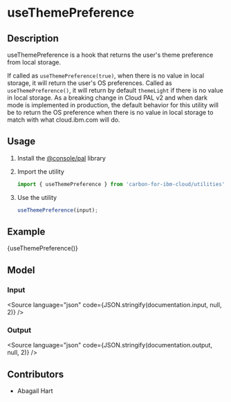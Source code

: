 
<Meta
  title="Utilities/useThemePreference"
  component={useThemePreference}
  argTypes={{}}
/>

# useThemePreference

## Description

useThemePreference is a hook that returns the user's theme preference from local
storage.

If called as `useThemePreference(true)`, when there is no value in local
storage, it will return the user's OS preferences. Called as
`useThemePreference()`, it will return by default `themeLight` if there is no
value in local storage. As a breaking change in Cloud PAL v2 and when dark mode
is implemented in production, the default behavior for this utility will be to
return the OS preference when there is no value in local storage to match with
what cloud.ibm.com will do.

## Usage

1.  Install the [@console/pal](https://github.ibm.com/ibmcloud/pal#how-to-install-and-use) library
2.  Import the utility

    ```js
    import { useThemePreference } from 'carbon-for-ibm-cloud/utilities';
    ```

3.  Use the utility

    ```js
    useThemePreference(input);
    ```

## Example

<Canvas>
  <Story name="Example">
    {useThemePreference()}
  </Story>
</Canvas>

## Model

### Input

<Source language="json" code={JSON.stringify(documentation.input, null, 2)} />

### Output

<Source language="json" code={JSON.stringify(documentation.output, null, 2)} />

## Contributors

- Abagail Hart

